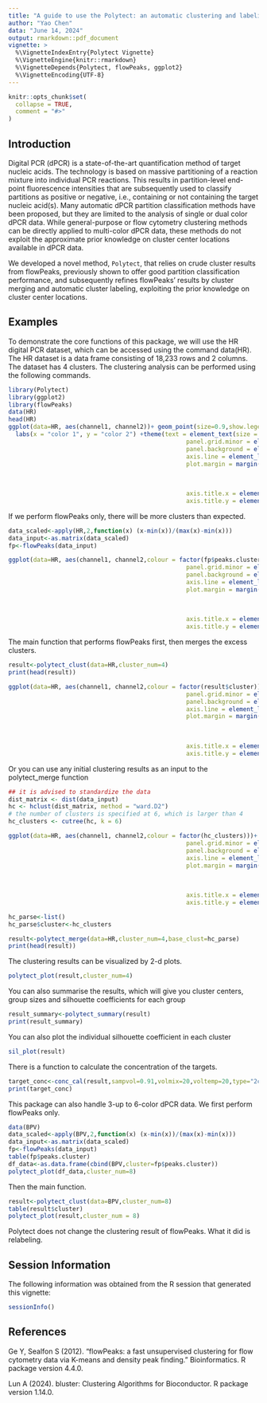 ```yaml
---
title: "A guide to use the Polytect: an automatic clustering and labeling method for multi-color digital PCR data"
author: "Yao Chen"
data: "June 14, 2024"
output: rmarkdown::pdf_document
vignette: >
  %\VignetteIndexEntry{Polytect Vignette}
  %\VignetteEngine{knitr::rmarkdown}
  %\VignetteDepends{Polytect, flowPeaks, ggplot2}
  %\VignetteEncoding{UTF-8}
---
```


```r
knitr::opts_chunk$set(
  collapse = TRUE,
  comment = "#>"
)
```

## Introduction
Digital PCR (dPCR) is a state-of-the-art quantification method of target nucleic acids. The technology is based on massive partitioning of a reaction mixture into individual PCR reactions. This results in partition-level end-point fluorescence intensities that are subsequently used to classify partitions as positive or negative, i.e., containing or not containing the target nucleic acid(s). Many automatic dPCR partition classification methods have been proposed, but they are limited to the analysis of single or dual color dPCR data. While general-purpose or flow cytometry clustering methods can be directly applied to multi-color dPCR data, these methods do not exploit the approximate prior knowledge on cluster center locations available in dPCR data. 

We developed a novel method, `Polytect`, that relies on crude cluster results from flowPeaks, previously shown to offer good partition classification performance, and subsequently refines flowPeaks' results by cluster merging and automatic cluster labeling, exploiting the prior knowledge on cluster center locations. 


## Examples
To demonstrate the core functions of this package, we will use the HR digital PCR dataset, which can be accessed using the command data(HR). The HR dataset is a data frame consisting of 18,233 rows and 2 columns. The dataset has 4 clusters. The clustering analysis can be performed using the following commands.

```r
library(Polytect)
library(ggplot2)
library(flowPeaks)
data(HR)
head(HR)
ggplot(data=HR, aes(channel1, channel2))+ geom_point(size=0.9,show.legend = FALSE) +
  labs(x = "color 1", y = "color 2") +theme(text = element_text(size = 15), panel.grid.major = element_blank(),
                                                  panel.grid.minor = element_blank(),
                                                  panel.background = element_blank(),
                                                  axis.line = element_line(colour = "black"),
                                                  plot.margin = margin(t = 20,  # Top margin
                                                                       r = 20,  # Right margin
                                                                       b = 20,  # Bottom margin
                                                                       l = 20),
                                                  axis.title.x = element_text(margin = margin(t = 20)),
                                                  axis.title.y = element_text(margin = margin(r = 20)))

```
If we perform flowPeaks only, there will be more clusters than expected.
```r
data_scaled<-apply(HR,2,function(x) (x-min(x))/(max(x)-min(x)))
data_input<-as.matrix(data_scaled)
fp<-flowPeaks(data_input)

ggplot(data=HR, aes(channel1, channel2,colour = factor(fp$peaks.cluster)))+ geom_point(size=0.9,show.legend = FALSE) +labs(x = "color 1", y = "color 2") +theme(text = element_text(size = 15), panel.grid.major = element_blank(),
                                                  panel.grid.minor = element_blank(),
                                                  panel.background = element_blank(),
                                                  axis.line = element_line(colour = "black"),
                                                  plot.margin = margin(t = 20,  # Top margin
                                                                       r = 20,  # Right margin
                                                                       b = 20,  # Bottom margin
                                                                       l = 20),
                                                  axis.title.x = element_text(margin = margin(t = 20)),
                                                  axis.title.y = element_text(margin = margin(r = 20)))
```

The main function that performs flowPeaks first, then merges the excess clusters.
```r
result<-polytect_clust(data=HR,cluster_num=4)
print(head(result))

ggplot(data=HR, aes(channel1, channel2,colour = factor(result$cluster)))+ geom_point(size=0.9,show.legend = FALSE) +labs(x = "color 1", y = "color 2") +theme(text = element_text(size = 15), panel.grid.major = element_blank(),
                                                  panel.grid.minor = element_blank(),
                                                  panel.background = element_blank(),
                                                  axis.line = element_line(colour = "black"),
                                                  plot.margin = margin(t = 20,  # Top margin
                                                                       r = 20,  # Right margin
                                                                       b = 20,  # Bottom margin
                                                                       l = 20),
                                                  axis.title.x = element_text(margin = margin(t = 20)),
                                                  axis.title.y = element_text(margin = margin(r = 20)))
```

Or you can use any initial clustering results as an input to the polytect_merge function
```r
## it is advised to standardize the data
dist_matrix <- dist(data_input)
hc <- hclust(dist_matrix, method = "ward.D2")
# the number of clusters is specified at 6, which is larger than 4
hc_clusters <- cutree(hc, k = 6)

ggplot(data=HR, aes(channel1, channel2,colour = factor(hc_clusters)))+ geom_point(size=0.9,show.legend = FALSE) +labs(x = "color 1", y = "color 2") +theme(text = element_text(size = 15), panel.grid.major = element_blank(),
                                                  panel.grid.minor = element_blank(),
                                                  panel.background = element_blank(),
                                                  axis.line = element_line(colour = "black"),
                                                  plot.margin = margin(t = 20,  # Top margin
                                                                       r = 20,  # Right margin
                                                                       b = 20,  # Bottom margin
                                                                       l = 20),
                                                  axis.title.x = element_text(margin = margin(t = 20)),
                                                  axis.title.y = element_text(margin = margin(r = 20)))

hc_parse<-list()
hc_parse$cluster<-hc_clusters

result<-polytect_merge(data=HR,cluster_num=4,base_clust=hc_parse)
print(head(result))
```



The clustering results can be visualized by 2-d plots.
```r
polytect_plot(result,cluster_num=4)
```
You can also summarise the results, which will give you cluster centers, group sizes and silhouette coefficients for each group
```r
result_summary<-polytect_summary(result)
print(result_summary)
```

You can also plot the individual silhouette coefficient in each cluster
```r
sil_plot(result)
```

There is a function to calculate the concentration of the targets.
```r
target_conc<-conc_cal(result,sampvol=0.91,volmix=20,voltemp=20,type="2color")
print(target_conc)
```

This package can also handle 3-up to 6-color dPCR data. We first perform flowPeaks only.
```r
data(BPV)
data_scaled<-apply(BPV,2,function(x) (x-min(x))/(max(x)-min(x)))
data_input<-as.matrix(data_scaled)
fp<-flowPeaks(data_input)
table(fp$peaks.cluster)
df_data<-as.data.frame(cbind(BPV,cluster=fp$peaks.cluster))
polytect_plot(df_data,cluster_num=8)
```
Then the main function.
```r
result<-polytect_clust(data=BPV,cluster_num=8)
table(result$cluster)
polytect_plot(result,cluster_num = 8)
```
Polytect does not change the clustering result of flowPeaks. What it did is relabeling.

## Session Information

The following information was obtained from the R session that generated this vignette:

```r
sessionInfo()
```

## References

Ge Y, Sealfon S (2012). “flowPeaks: a fast unsupervised clustering for flow cytometry data via K-means and density peak finding.” Bioinformatics. R package version 4.4.0.

Lun A (2024). bluster: Clustering Algorithms for Bioconductor. R package version 1.14.0.


